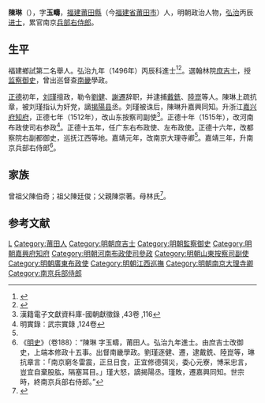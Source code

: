 {{Otheruses|other=名为陳琳的其他人物|陳琳}}
{{明清人物信息框
| 姓名 = 陳琳
| 原名 =
| 圖片名稱= 
| 圖片大小 =
| 圖片說明 = 
| 最高職務 = 南京兵部右侍郎
| 國家 = 大明 
| 爵位 =
| 籍貫 = 福建興化府莆田縣
| 族裔 = 
| 字號 = 字玉疇
| 諡號 =
| 出生日期 = 天順六年（1462年）
| 出生地點 =
| 逝世日期 = 嘉靖六年（1527年）
| 逝世地點 =
| 墓葬 =
| 配偶 = 
| 親屬 = 
| 出身 =
* 弘治九年丙辰科進士
| 經歷 =
| 著作 =  
}}
'''陳琳'''（{{bd|1462年||1527年|catIdx=}}），字'''玉疇'''，[[福建承宣布政使司|福建]][[莆田縣|莆田縣]]（今[[福建省|福建省]][[莆田市|莆田市]]）人，明朝政治人物，[[弘治_(明朝)|弘治]]丙辰[[进士|进士]]，累官南京[[兵部右侍郎|兵部右侍郎]]。

== 生平 ==
福建鄉試第二名舉人。弘治九年（1496年）丙辰科進士<ref>{{Cite book|title=《[[皇明贡举考|皇明贡举考]]》卷五|last=（明）[[张朝瑞|张朝瑞]]|first=|publisher=《续修四库全书》史部第828册|year=|isbn=|location=|pages=}}</ref><ref>{{Cite book|title=贡举志五种 上|last=鲁小俊，江俊伟著|first=|publisher=武汉：武汉大学出版社|year=2009|isbn=978-7-307-07043-1|location=|pages=}}</ref>。選翰林院[[庶吉士|庶吉士]]，授[[监察御史|监察御史]]，曾出巡督查[[南直隶|南畿]]學政。

[[正德_(明朝)|正德]]初年，[[刘瑾|刘瑾]]擅政，勒令[[劉健|劉健]]、[[謝遷|謝遷]]辞职，并逮捕[[戴銑|戴銑]]、[[陸崑|陸崑]]等人。陳琳上疏抗章，被刘瑾指认为奸党，謫[[揭陽县|揭陽县]]丞。刘瑾被诛后，陳琳升嘉興同知。升浙江[[嘉兴府|嘉兴府]][[知府|知府]]，正德七年（1512年），改山东按察司副使<ref name="漢籍電子文獻資料庫-國朝獻徵錄 ,43卷 ,116">漢籍電子文獻資料庫-國朝獻徵錄 ,43卷 ,116</ref>。正德十年（1515年），改河南布政使司右参政<ref>明實錄：武宗實錄 ,124卷</ref>。正德十五年，任广东右布政使、左布政使。正德十六年，改都察院右副都御史，巡抚江西等地。嘉靖元年，改南京大理寺卿<ref name="漢籍電子文獻資料庫-國朝獻徵錄 ,43卷 ,116"/>。嘉靖三年，升南京兵部右侍郎<ref>《[[明史|明史]]》（卷188）：“陳琳 字玉疇，莆田人。弘治九年進士。由庶吉士改御史，上端本修政十五事。出督南畿學政。劉瑾逐健、遷，逮戴銑、陸崑等，琳抗章言：「南京窮冬雷震，正旦日食，正宜修德弭災，委心元寮，博采忠言，豈宜自棄股肱，隔塞耳目。」瑾大怒，謫揭陽丞。瑾敗，遷嘉興同知。世宗時，終南京兵部右侍郎。”</ref>。

==家族==
曾祖父陳伯奇；祖父陳廷俊；父親陳崇著。母林氏<ref>{{Cite book|title=天一阁藏明代科举录选刊 登科录 点校本|last=龚延明主编|first=|publisher=宁波出版社|year=2016|isbn=978-7-5526-2320-8|location=宁波|pages=|quote=《明代登科錄彙編》之《弘治九年進士登科錄》}}</ref>。

==参考文献==
{{reflist}}

{{弘治九年丙辰科殿試金榜}}

{{Authority control}}

{{DEFAULTSORT:Chen陳}}
[[Category:陳姓|L]]
[[Category:莆田人|Category:莆田人]]
[[Category:明朝庶吉士|Category:明朝庶吉士]]
[[Category:明朝監察御史|Category:明朝監察御史]]
[[Category:明朝嘉興府知府|Category:明朝嘉興府知府]]
[[Category:明朝河南布政使司參政|Category:明朝河南布政使司參政]]
[[Category:明朝山東按察司副使|Category:明朝山東按察司副使]]
[[Category:明朝廣東布政使|Category:明朝廣東布政使]]
[[Category:明朝江西巡撫|Category:明朝江西巡撫]]
[[Category:明朝南京大理寺卿|Category:明朝南京大理寺卿]]
[[Category:南京兵部侍郎|Category:南京兵部侍郎]]